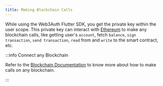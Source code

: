 ```yaml
---
title: Making Blockchain Calls
---
```


While using the Web3Auth Flutter SDK, you get the private key within the user scope. This private
key can interact with [Ethereum](https://ethereum.org/) to make any blockchain calls, like getting
user's `account`, fetch `balance`, `sign transaction`, `send transaction`, `read` from and `write`
to the smart contract, etc.

:::info Connect any Blockchain

Refer to the [Blockchain Documentation](/connect-blockchain/) to know more about how to make calls
on any blockchain.

:::
